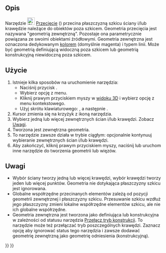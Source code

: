 <languages/>

{{Docnav/pl
|[[Sketcher_Projection/pl|Rzutowanie]]
|[[Sketcher_CarbonCopy/pl|Kalka techniczna]]
|[[Sketcher_Workbench/pl|środowisko pracy Szkicownik]]
|IconL=Sketcher_Projection.svg
|IconR=Sketcher_CarbonCopy.svg
|IconC=Workbench_Sketcher.svg
}}

{{GuiCommand/pl
|Name=Sketcher Intersection
|Name/pl=Szkicownik: Przecięcie
|MenuLocation=Szkic → Narzędzia szkicownika → Utwórz geometrię zewnętrzną przecięcia
|Workbenches=[[Sketcher_Workbench/pl|Szkicownik]]
|Shortcut={{KEY|G}} {{KEY|I}}
|Version=1.1
|SeeAlso=[[Sketcher_ToggleConstruction/pl|Przełącz tryb konstrukcji]]
}}

<span id="Description"></span>
==Opis==

Narzędzie [[Image:Sketcher_Intersection.svg|24px]] [[Sketcher_Intersection/pl|Przecięcie]] ({{Version/pl|1.1}}) przecina płaszczyzną szkicu ściany i/lub krawędzie należące do obiektów poza szkicem. Geometria przecięcia jest nazywana "geometrią zewnętrzną". Pozostaje ona parametrycznie powiązana ze swoimi obiektami źródłowymi. Geometria zewnętrzna jest oznaczona dedykowanym [[Sketcher_Preferences/pl#Wygląd|kolorem]] (domyślnie magenta) i typem linii. Może być geometrią definiującą widoczną poza szkicem lub geometrią konstrukcyjną niewidoczną poza szkicem.

<span id="Usage"></span>
==Użycie==

# Istnieje kilka sposobów na uruchomienie narzędzia:
#* Naciśnij przycisk {{Button|[[Image:Sketcher_Intersection.svg|16px]] [[Sketcher_Intersection/pl|Utwórz zewnętrzną geometrię przecięcia]]}}.
#* Wybierz opcję {{MenuCommand|Sketcher → Narzędzia szkicownika → [[Image:Sketcher_Intersection.svg|16px]] Utwórz zewnętrzną geometrię przecięcia}} z menu.
#* Kliknij prawym przyciskiem myszy w [[3D_view/pl|widoku 3D]] i wybierz opcję {{MenuCommand|[[Image:Sketcher_Intersection.svg|16px]] Utwórz zewnętrzną geometrię przecięcia}} z menu kontekstowego.
#* Użyj skrótu klawiaturowego: {{KEY|G}}, a następnie {{KEY|I}}.
# Kursor zmienia się na krzyżyk z ikoną narzędzia.
# Wybierz jedną lub więcej zewnętrznych ścian i/lub krawędzi. Zobacz [[#Uwagi|Uwagi]].
# Tworzona jest zewnętrzna geometria.
# To narzędzie zawsze działa w trybie ciągłym: opcjonalnie kontynuuj wybieranie zewnętrznych ścian i/lub krawędzi.
# Aby zakończyć, kliknij prawym przyciskiem myszy, naciśnij {{KEY|Esc}} lub uruchom inne narzędzie do tworzenia geometrii lub więzów.

<span id="Notes"></span>
==Uwagi==

<div class="mw-translate-fuzzy">
* Wybór ściany tworzy jedną lub więcej krawędzi, wybór krawędzi tworzy jeden lub więcej punktów. Geometria nie dotykająca płaszczyzny szkicu jest ignorowana.
* Globalne współrzędne przecinanych elementów zależą od pozycji geometrii zewnętrznej i płaszczyzny szkicu. Przesuwanie szkicu wzdłuż jego płaszczyzny zmieni lokalne współrzędne elementów szkicu, ale nie ich globalne współrzędne.
* Geometria zewnętrzna jest tworzona jako definiująca lub konstrukcyjna w zależności od statusu narzędzia [[Sketcher_ToggleConstruction/pl|Przełącz tryb konstrukcji]]. To narzędzie może też przełączać tryb poszczególnych krawędzi. Zaznacz opcję {{MenuCommand|Edycja → Preferencje... → Szkicownik → Ogólne → Zawsze dodawaj geometrię zewnętrzną jako geometrię odniesienia}} aby ignorować status tego narzędzia i zawsze dodawać geometrię zewnętrzną jako geometrię odniesienia (konstrukcyjną).
</div>


{{Docnav/pl
|[[Sketcher_Projection/pl|Rzutowanie]]
|[[Sketcher_CarbonCopy/pl|Kalka techniczna]]
|[[Sketcher_Workbench/pl|środowisko pracy Szkicownik]]
|IconL=Sketcher_Projection.svg
|IconR=Sketcher_CarbonCopy.svg
|IconC=Workbench_Sketcher.svg
}}

{{Sketcher_Tools_navi{{#translation:}}}}
{{Userdocnavi{{#translation:}}}}